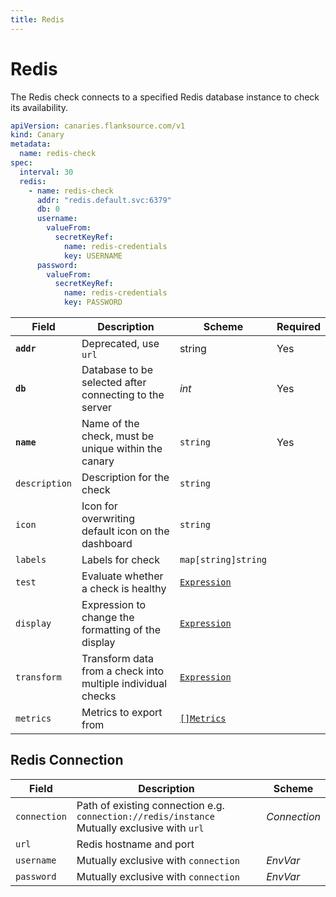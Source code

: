 ```yaml
---
title: Redis
---
```


# <Icon name="redis" /> Redis

The Redis check connects to a specified Redis database instance to check its availability.

```yaml
apiVersion: canaries.flanksource.com/v1
kind: Canary
metadata:
  name: redis-check
spec:
  interval: 30
  redis:
    - name: redis-check
      addr: "redis.default.svc:6379"
      db: 0
      username:
        valueFrom:
          secretKeyRef:
            name: redis-credentials
            key: USERNAME
      password:
        valueFrom:
          secretKeyRef:
            name: redis-credentials
            key: PASSWORD
```

| Field | Description | Scheme | Required |
| ----- | ----------- | ------ | -------- |
| **`addr`** | Deprecated, use `url` | string | Yes |
| **`db`** | Database to be selected after connecting to the server | *int* | Yes |
| **`name`**    | Name of the check, must be unique within the canary         | `string`                                     | Yes      |
| `description` | Description for the check                                   | `string`                                     |          |
| `icon`        | Icon for overwriting default icon on the dashboard          | `string`                                     |          |
| `labels`      | Labels for check                                            | `map[string]string`                          |          |
| `test`        | Evaluate whether a check is healthy                         | [`Expression`](../concepts/health-evaluation)  |          |
| `display`     | Expression to change the formatting of the display          | [`Expression`](../concepts/display-formatting) |          |
| `transform`   | Transform data from a check into multiple individual checks | [`Expression`](../concepts/transforms)          |          |
| `metrics`     | Metrics to export from                                      | [`[]Metrics`](../concepts/metrics-exporter)    |          |

## Redis Connection

| Field        | Description                                                  | Scheme                                            |
| ------------ | ------------------------------------------------------------ | ------------------------------------------------- |
| `connection` | Path of existing connection e.g. `connection://redis/instance` <br />Mutually exclusive with `url` <br /><Commercial /> | <CommonLink to="connections" >*Connection*</CommonLink>          |
| `url`        | Redis hostname and port                                      |                                                   |
| `username`   | <SkipOSS>Mutually exclusive with `connection`</SkipOSS>                           | <CommonLink to="authentication">*EnvVar*</CommonLink> |
| `password`   | <SkipOSS>Mutually exclusive with `connection`</SkipOSS>                           | <CommonLink to="authentication">*EnvVar*</CommonLink> |
